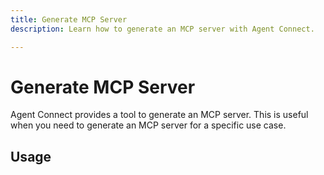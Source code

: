 ```yaml
---
title: Generate MCP Server
description: Learn how to generate an MCP server with Agent Connect.

---
```


# Generate MCP Server

Agent Connect provides a tool to generate an MCP server. This is useful when you need to generate an MCP server for a specific use case.

## Usage
